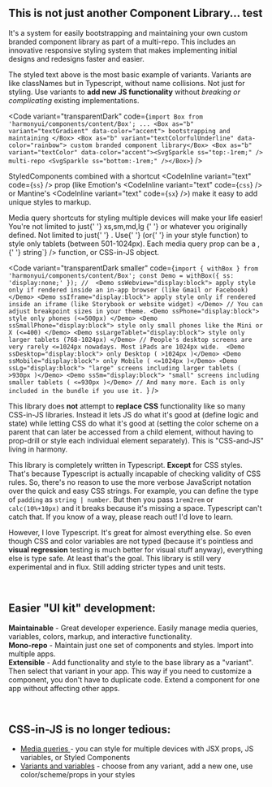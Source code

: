 
<Meta title="Why another UI library ?" id="about-1" />

<AppProvider>

<Wrapper>

## This is not just another Component Library... <Box as="span" ss="float:right;padding: 0 0.33rem 0 0;">test</Box>

It's a system for easily <Box as="b" variant="textGradient" data-color="accent">bootstrapping and maintaining</Box> your own <Box as="b" variant="textColorfulUnderline" data-color="rainbow"> custom branded component library</Box> as part of a <Box as="b" variant="textColor" data-color="accent"><SvgSparkle ss="" />multi-repo<SvgSparkle ss="" /><SvgSparkle ss="" /></Box>. <span className="noWrap">This includes an innovative responsive styling system</span> that makes implementing initial designs and redesigns faster and easier.

The styled text above is the most basic example of variants. Variants are like classNames but in Typescript, without name collisions. <span className="noWrap">Not just for styling. </span> Use variants to **add new JS functionality** without _breaking or complicating_ existing implementations.

<Code
  variant="transparentDark"
  code={`import Box from 'harmonyui/components/content/Box';
...
<Box as="b" variant="textGradient" data-color="accent"> bootstrapping and maintaining </Box>
<Box as="b" variant="textColorfulUnderline" data-color="rainbow"> custom branded component library</Box>
<Box as="b" variant="textColor" data-color="accent"><SvgSparkle ss="top:-1rem;" /> multi-repo <SvgSparkle ss="bottom:-1rem;" /></Box>`}
/>

StyledComponents combined with a shortcut <CodeInline variant="text" code={`ss`} /> prop (like Emotion's <CodeInline variant="text" code={`css`} /> or Mantine's <CodeInline variant="text" code={`sx`} />) make it easy to add unique styles to markup.

<p>
  Media query shortcuts for styling multiple devices will make your life easier!
  You're not limited to just{' '}
  <CodeInline variant="text" data-color="dark">
    xs,sm,md,lg
  </CodeInline>{' '}
  or whatever you originally defined. Not limited to just{' '}
  <CodeInline variant="text" code={`min-width`} />. Use{' '}
  <CodeInline variant="text" code={`props.ssTablet`} /> (or{' '}
  <CodeInline variant="text" code={`props.theme.mq.tablet`} /> in your style
  function) to style only tablets (between 501-1024px). Each media query prop
  can be a <CodeInline variant="text" code={`string`} />,{' '}
  <CodeInline variant="text" code={`(props)=>string`} /> function, or CSS-in-JS
  object.
</p>

<Code
  variant="transparentDark smaller"
  code={`import { withBox } from 'harmonyui/components/content/Box';
const Demo = withBox({ ss: 'display:none;' });
// 
<Demo ssWebview="display:block"> apply style only if rendered inside an in-app browser (like Gmail or Facebook) </Demo>
<Demo ssIframe="display:block"> apply style only if rendered inside an iframe (like Storybook or website widget) </Demo>
// You can adjust breakpoint sizes in your theme.
<Demo ssPhone="display:block"> style only phones (<=500px) </Demo>
<Demo ssSmallPhone="display:block"> style only small phones like the Mini or X (<=400) </Demo>
<Demo ssLargeTablet="display:block"> style only larger tablets (768-1024px) </Demo>
// People's desktop screens are very rarely <=1024px nowadays. Most iPads are 1024px wide. 
<Demo ssDesktop="display:block"> only Desktop ( >1024px )</Demo>
<Demo ssMobile="display:block"> only Mobile ( <=1024px )</Demo>
<Demo ssLg="display:block"> "large" screens including larger tablets ( >930px )</Demo>
<Demo ssSm="display:block"> "small" screens including smaller tablets ( <=930px )</Demo>
// And many more. Each is only included in the bundle if you use it. `}
/>

This library does **not** attempt to **replace CSS** functionality like so many CSS-in-JS libraries. Instead it lets JS do what it's good at (define logic and state) while letting CSS do what it's good at (setting the color scheme on a parent that can later be accessed from a child element, without having to prop-drill or style each individual element separately). This is "CSS-and-JS" living in harmony.

This library is completely written in Typescript. **Except** for CSS styles. That's because Typescript is actually incapable of checking validity of CSS rules. So, there's no reason to use the more verbose JavaScript notation over the quick and easy CSS strings. For example, you can define the type of `padding` as `string | number`. But then you pass `1rem2rem` or `calc(10%+10px)` and it breaks because it's missing a space. Typescript can't catch that. If you know of a way, please reach out! I'd love to learn.

However, I love Typescript. It's great for almost everything else. So even though CSS and color variables are not typed (because it's pointless and **visual regression** testing is much better for visual stuff anyway), everything else is type safe. At least that's the goal. This library is still very experimental and in flux. Still adding stricter types and unit tests.

<br />

## Easier "UI kit" development:

**Maintainable** - Great developer experience. Easily manage media queries, variables, colors, markup, and interactive functionality.  
**Mono-repo** - Maintain just one set of components and styles. Import into multiple apps.  
**Extensible** - Add functionality and style to the base library as a "variant". Then select that variant in your app. This way if you need to customize a component, you don't have to duplicate code. Extend a component for one app without affecting other apps.

<br />

## CSS-in-JS is no longer tedious:

- <a href="/" data-color="orange">
    Media queries
  </a> - you can style for multiple devices with JSX props, JS variables, or Styled
  Components
- <a href="/">Variants and variables</a> - choose from any variant, add a new one,
  use color/scheme/props in your styles

</Wrapper>

</AppProvider>
